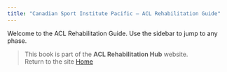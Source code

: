 ```yaml
---
title: "Canadian Sport Institute Pacific — ACL Rehabilitation Guide"
---
```


Welcome to the ACL Rehabilitation Guide. Use the sidebar to jump to any phase.

> This book is part of the **ACL Rehabilitation Hub** website.  
> Return to the site [Home](../index.html)